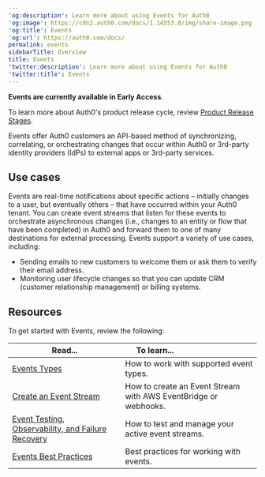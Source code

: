 ---
'og:description': Learn more about using Events for Auth0
'og:image': https://cdn2.auth0.com/docs/1.14553.0/img/share-image.png
'og:title': Events
'og:url': https://auth0.com/docs/
permalink: events
sidebarTitle: Overview
title: Events
'twitter:description': Learn more about using Events for Auth0
'twitter:title': Events
---
<Warning>

**Events are currently available in Early Access**.

To learn more about Auth0's product release cycle, review [Product Release Stages](/docs/troubleshoot/product-lifecycle/product-release-stages).

</Warning>

Events offer Auth0 customers an API-based method of synchronizing, correlating, or orchestrating changes that occur within Auth0 or 3rd-party <Tooltip tip="Identity Provider (IdP): Service that stores and manages digital identities." cta="View Glossary" href="/docs/glossary?term=identity+providers">identity providers</Tooltip> (IdPs) to external apps or 3rd-party services.

## Use cases

Events are real-time notifications about specific actions – initially changes to a user, but eventually others – that have occurred within your Auth0 tenant. You can create event streams that listen for these events to orchestrate asynchronous changes (i.e., changes to an entity or flow that have been completed) in Auth0 and forward them to one of many destinations for external processing. Events support a variety of use cases, including:

* Sending emails to new customers to welcome them or ask them to verify their email address.
* Monitoring user lifecycle changes so that you can update CRM (customer relationship management) or billing systems.

## Resources

To get started with Events, review the following:

<table class="table"><thead>
<tr>
<th><strong>Read...</strong></th>
<th><strong>To learn...</strong>                                </th>
</tr>
</thead>
<tbody>
<tr>
<td><a href="/docs/customize/events/event-types">Events Types </a></td>
<td>How to work with supported event types.</td>
</tr>
<tr>
<td><a href="/docs/customize/events/create-an-event-stream">Create an Event Stream</a></td>
<td>How to create an Event Stream with AWS EventBridge or webhooks.</td>
</tr>
<tr>
<td><a href="/docs/customize/events/event-testing-observability-and-failure-recovery">Event Testing, Observability, and Failure Recovery</a></td>
<td>How to test and manage your active event streams.</td>
</tr>
<tr>
<td><a href="/docs/customize/events/events-best-practices">Events Best Practices</a></td>
<td>Best practices for working with events.</td>
</tr>
</tbody>
</table>